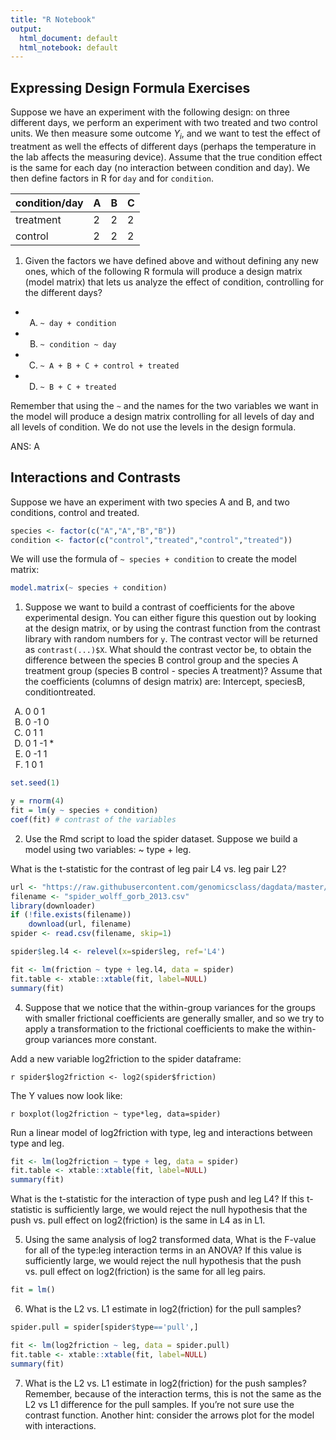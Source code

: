 ```yaml
---
title: "R Notebook"
output:
  html_document: default
  html_notebook: default
---
```


## Expressing Design Formula Exercises

Suppose we have an experiment with the following design: on three different days, we perform an experiment with two treated and two control units. We then measure some outcome $Y_i$, and we want to test the effect of treatment as well the effects of different days (perhaps the temperature in the lab affects the measuring device). Assume that the true condition effect is the same for each day (no interaction between condition and day). We then define factors in R for `day` and for `condition`.

|condition/day	| A	| B	| C |
| ------------- | - | - | - |
|treatment	    | 2	| 2	| 2 |
|control        | 2	| 2	| 2 |

1. Given the factors we have defined above and without defining any new ones, which of the following R formula will produce a design matrix (model matrix) that lets us analyze the effect of condition, controlling for the different days?
  + A) `~ day + condition`
  + B) `~ condition ~ day`
  + C) `~ A + B + C + control + treated`
  + D) `~ B + C + treated`
  
Remember that using the `~` and the names for the two variables we want in the model will produce a design matrix controlling for all levels of day and all levels of condition. We do not use the levels in the design formula.

ANS: A


## Interactions and Contrasts

Suppose we have an experiment with two species A and B, and two conditions, control and treated.

```r
species <- factor(c("A","A","B","B"))
condition <- factor(c("control","treated","control","treated"))
```

We will use the formula of `~ species + condition` to create the model matrix:

```r
model.matrix(~ species + condition)
```

  1. Suppose we want to build a contrast of coefficients for the above experimental design.
  You can either figure this question out by looking at the design matrix, or by using the contrast function from the contrast library with random numbers for `y`. The contrast vector will be returned as `contrast(...)$X`.
  What should the contrast vector be, to obtain the difference between the species B control group and the species A treatment group (species B control - species A treatment)? Assume that the coefficients (columns of design matrix) are: Intercept, speciesB, conditiontreated.

A) 0  0  1
B) 0 -1  0
C) 0  1  1
D) 0  1 -1  *
E) 0 -1  1
F) 1  0  1

```r
set.seed(1)

y = rnorm(4)
fit = lm(y ~ species + condition)
coef(fit) # contrast of the variables
```


2. Use the Rmd script to load the spider dataset. Suppose we build a model using two variables: ~ type + leg.

What is the t-statistic for the contrast of leg pair L4 vs. leg pair L2?

```r
url <- "https://raw.githubusercontent.com/genomicsclass/dagdata/master/inst/extdata/spider_wolff_gorb_2013.csv"
filename <- "spider_wolff_gorb_2013.csv"
library(downloader)
if (!file.exists(filename))
    download(url, filename)
spider <- read.csv(filename, skip=1)
```

```r
spider$leg.l4 <- relevel(x=spider$leg, ref='L4')

fit <- lm(friction ~ type + leg.l4, data = spider)
fit.table <- xtable::xtable(fit, label=NULL)
summary(fit)
```

4. Suppose that we notice that the within-group variances for the groups with smaller frictional coefficients are generally smaller, and so we try to apply a transformation to the frictional coefficients to make the within-group variances more constant.

Add a new variable log2friction to the spider dataframe:

`r spider$log2friction <- log2(spider$friction)`

The Y values now look like:

`r boxplot(log2friction ~ type*leg, data=spider)`

Run a linear model of log2friction with type, leg and interactions between type and leg.

```r
fit <- lm(log2friction ~ type + leg, data = spider)
fit.table <- xtable::xtable(fit, label=NULL)
summary(fit)
```

What is the t-statistic for the interaction of type push and leg L4? If this t-statistic is sufficiently large, we would reject the null hypothesis that the push vs. pull effect on log2(friction) is the same in L4 as in L1.

5. Using the same analysis of log2 transformed data, What is the F-value for all of the type:leg interaction terms in an ANOVA? If this value is sufficiently large, we would reject the null hypothesis that the push vs. pull effect on log2(friction) is the same for all leg pairs.

```r
fit = lm()
```


6. What is the L2 vs. L1 estimate in log2(friction) for the pull samples?

```r
spider.pull = spider[spider$type=='pull',]

fit <- lm(log2friction ~ leg, data = spider.pull)
fit.table <- xtable::xtable(fit, label=NULL)
summary(fit)
```

7. What is the L2 vs. L1 estimate in log2(friction) for the push samples? Remember, because of the interaction terms, this is not the same as the L2 vs L1 difference for the pull samples. If you’re not sure use the contrast function. Another hint: consider the arrows plot for the model with interactions.

